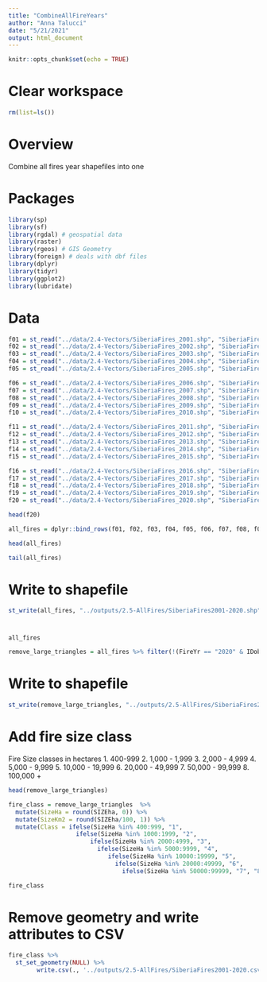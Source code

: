 ```yaml
---
title: "CombineAllFireYears"
author: "Anna Talucci"
date: "5/21/2021"
output: html_document
---
```


```r
knitr::opts_chunk$set(echo = TRUE)
```

# Clear workspace

```r
rm(list=ls()) 
```

# Overview

Combine all fires year shapefiles into one

# Packages

```r
library(sp)
library(sf)
library(rgdal) # geospatial data
library(raster)
library(rgeos) # GIS Geometry
library(foreign) # deals with dbf files
library(dplyr)
library(tidyr)
library(ggplot2)
library(lubridate)
```


# Data

```r
f01 = st_read("../data/2.4-Vectors/SiberiaFires_2001.shp", "SiberiaFires_2001") 
f02 = st_read("../data/2.4-Vectors/SiberiaFires_2002.shp", "SiberiaFires_2002") 
f03 = st_read("../data/2.4-Vectors/SiberiaFires_2003.shp", "SiberiaFires_2003") 
f04 = st_read("../data/2.4-Vectors/SiberiaFires_2004.shp", "SiberiaFires_2004") 
f05 = st_read("../data/2.4-Vectors/SiberiaFires_2005.shp", "SiberiaFires_2005") 
```

```r
f06 = st_read("../data/2.4-Vectors/SiberiaFires_2006.shp", "SiberiaFires_2006") 
f07 = st_read("../data/2.4-Vectors/SiberiaFires_2007.shp", "SiberiaFires_2007") 
f08 = st_read("../data/2.4-Vectors/SiberiaFires_2008.shp", "SiberiaFires_2008") 
f09 = st_read("../data/2.4-Vectors/SiberiaFires_2009.shp", "SiberiaFires_2009") 
f10 = st_read("../data/2.4-Vectors/SiberiaFires_2010.shp", "SiberiaFires_2010") 
```

```r
f11 = st_read("../data/2.4-Vectors/SiberiaFires_2011.shp", "SiberiaFires_2011") 
f12 = st_read("../data/2.4-Vectors/SiberiaFires_2012.shp", "SiberiaFires_2012") 
f13 = st_read("../data/2.4-Vectors/SiberiaFires_2013.shp", "SiberiaFires_2013") 
f14 = st_read("../data/2.4-Vectors/SiberiaFires_2014.shp", "SiberiaFires_2014") 
f15 = st_read("../data/2.4-Vectors/SiberiaFires_2015.shp", "SiberiaFires_2015") 
```

```r
f16 = st_read("../data/2.4-Vectors/SiberiaFires_2016.shp", "SiberiaFires_2016") 
f17 = st_read("../data/2.4-Vectors/SiberiaFires_2017.shp", "SiberiaFires_2017") 
f18 = st_read("../data/2.4-Vectors/SiberiaFires_2018.shp", "SiberiaFires_2018") 
f19 = st_read("../data/2.4-Vectors/SiberiaFires_2019.shp", "SiberiaFires_2019") 
f20 = st_read("../data/2.4-Vectors/SiberiaFires_2020.shp", "SiberiaFires_2020") 
```

```r
head(f20)
```

```r
all_fires = dplyr::bind_rows(f01, f02, f03, f04, f05, f06, f07, f08, f09, f10, f11, f12, f13, f14, f15, f16, f17, f18, f19, f20)
```

```r
head(all_fires)
```

```r
tail(all_fires)
```


# Write to shapefile
```r
st_write(all_fires, "../outputs/2.5-AllFires/SiberiaFires2001-2020.shp", driver="ESRI Shapefile") 
```


# 

```r
all_fires
```

```r
remove_large_triangles = all_fires %>% filter(!(FireYr == "2020" & IDobj=="3532")) %>% filter(!(FireYr == "2014" & IDobj=="2147"))
```



# Write to shapefile
```r
st_write(remove_large_triangles, "../outputs/2.5-AllFires/SiberiaFires2001-2020.shp", driver="ESRI Shapefile") 
```

# Add fire size class


Fire Size classes in hectares
1.  400-999
2.  1,000 - 1,999
3.  2,000 - 4,999
4.  5,000 - 9,999
5.  10,000 - 19,999
6.  20,000 - 49,999
7.  50,000 - 99,999
8.  100,000 +

```r
head(remove_large_triangles)
```



```r

fire_class = remove_large_triangles  %>% 
  mutate(SizeHa = round(SIZEha, 0)) %>% 
  mutate(SizeKm2 = round(SIZEha/100, 1)) %>%
  mutate(Class = ifelse(SizeHa %in% 400:999, "1",
                   ifelse(SizeHa %in% 1000:1999, "2",
                       ifelse(SizeHa %in% 2000:4999, "3",
                         ifelse(SizeHa %in% 5000:9999, "4",
                            ifelse(SizeHa %in% 10000:19999, "5",
                              ifelse(SizeHa %in% 20000:49999, "6",
                                ifelse(SizeHa %in% 50000:99999, "7", "8"))))))))

fire_class
```

# Remove geometry and write attributes to CSV


```r
fire_class %>% 
  st_set_geometry(NULL) %>% 
        write.csv(., '../outputs/2.5-AllFires/SiberiaFires2001-2020.csv',  row.names = FALSE)
  
```

